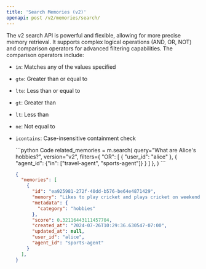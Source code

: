 ```yaml
---
title: 'Search Memories (v2)'
openapi: post /v2/memories/search/
---
```


The v2 search API is powerful and flexible, allowing for more precise memory retrieval. It supports complex logical operations (AND, OR, NOT) and comparison operators for advanced filtering capabilities. The comparison operators include:
- `in`: Matches any of the values specified
- `gte`: Greater than or equal to
- `lte`: Less than or equal to
- `gt`: Greater than
- `lt`: Less than
- `ne`: Not equal to
- `icontains`: Case-insensitive containment check

  <CodeGroup>
  ```python Code
  related_memories = m.search(
      query="What are Alice's hobbies?",
      version="v2",
      filters={
          "OR": [
              {
                "user_id": "alice"
              },
              {
                "agent_id": {"in": ["travel-agent", "sports-agent"]}
              }
          ]
      },
  )
  ```

  ```json Output
  {
    "memories": [
      {
        "id": "ea925981-272f-40dd-b576-be64e4871429",
        "memory": "Likes to play cricket and plays cricket on weekends.",
        "metadata": {
          "category": "hobbies"
        },
        "score": 0.32116443111457704,
        "created_at": "2024-07-26T10:29:36.630547-07:00",
        "updated_at": null,
        "user_id": "alice",
        "agent_id": "sports-agent"
      }
    ],
  }
  ```
  </CodeGroup>
